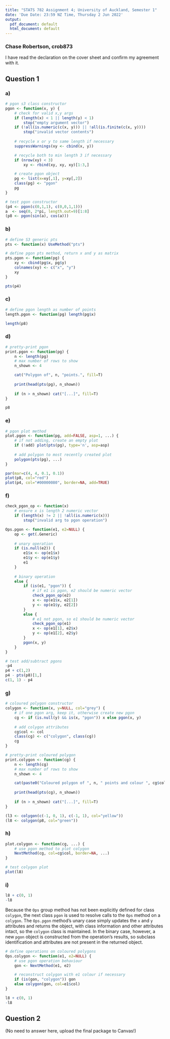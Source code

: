 ```yaml
---
title: "STATS 782 Assignment 4; University of Auckland, Semester 1"
date: 'Due Date: 23:59 NZ Time, Thursday 2 Jun 2022'
output:
  pdf_document: default
  html_document: default
---
```


### Chase Robertson, crob873

I have read the declaration on the cover sheet and confirm my agreement with it.

## Question 1

### a)

```r
# pgon s3 class constructor
pgon <- function(x, y) {
    # check for valid x,y args
    if (length(x) < 1 || length(y) < 1) 
        stop("empty argument vector")
    if (!all(is.numeric(c(x, y))) || !all(is.finite(c(x, y))))
        stop("invalid vector contents")
  
    # recycle x or y to same length if necessary
    suppressWarnings(xy <- cbind(x, y))

    # recycle both to min length 3 if necessary
    if (nrow(xy) < 3)
        xy <- rbind(xy, xy, xy)[1:3,]

    # create pgon object
    pg <- list(x=xy[,1], y=xy[,2])
    class(pg) <- "pgon"
    pg
}

# test pgon constructor
(p4 <- pgon(c(0,1,1), c(0,0,1,1)))
a  <- seq(0, 2*pi, length.out=9)[1:8]
(p8 <- pgon(sin(a), cos(a)))
```

### b)

```r
# define S3 generic pts
pts <- function(x) UseMethod("pts")

# define pgon pts method, return x and y as matrix
pts.pgon <- function(pg) {
    xy <- cbind(pg$x, pg$y)
    colnames(xy) <- c("x", "y")
    xy
}

pts(p4)
```

### c)

```r
# define pgon length as number of points
length.pgon <- function(pg) length(pg$x)

length(p8)
```

### d)

```r
# pretty-print pgon
print.pgon <- function(pg) {
    n <- length(pg)
    # max number of rows to show
    n_shown <- 4

    cat("Polygon of", n, "points.", fill=T)
    
    print(head(pts(pg), n_shown))
    
    if (n > n_shown) cat("[...]", fill=T)
}

p8
```

### e)

```r
# pgon plot method
plot.pgon <- function(pg, add=FALSE, asp=1, ...) {
    # if not adding, create an empty plot
    if (!add) plot(pts(pg), type='n', asp=asp)
    
    # add polygon to most recently created plot
    polygon(pts(pg), ...)
}

par(mar=c(4, 4, 0.1, 0.1))
plot(p8, col="red")
plot(p4, col="#00000080", border=NA, add=TRUE)
```

### f)

```r
check_pgon_op <- function(x)
    # ensure x is length 2 numeric vector
    if (length(x) != 2 || !all(is.numeric(x))) 
        stop("invalid arg to pgon operation")

Ops.pgon <- function(e1, e2=NULL) {
    op <- get(.Generic)
    
    # unary operation
    if (is.null(e2)) {
        e1$x <- op(e1$x)
        e1$y <- op(e1$y)
        e1
    } 
    
    # binary operation
    else {
        if (is(e1, "pgon")) {
            # if e1 is pgon, e2 should be numeric vector
            check_pgon_op(e2)
            x <- op(e1$x, e2[1])
            y <- op(e1$y, e2[2])
        }
        else {
            # e1 not pgon, so e1 should be numeric vector
            check_pgon_op(e1)
            x <- op(e1[1], e2$x)
            y <- op(e1[2], e2$y)
        }
        pgon(x, y)
    }
}

# test add/subtract pgons
-p4
p4 + c(1,2)
p4 - pts(p8)[1,]
c(1, 1) - p4
```

### g)

```r
# coloured polygon constructor
colygon <- function(x, y=NULL, col="grey") {
    # if one pgon arg, keep it, otherwise create new pgon
    cg <- if (is.null(y) && is(x, "pgon")) x else pgon(x, y)
  
    # add colygon attributes
    cg$col <- col
    class(cg) <- c("colygon", class(cg))
    cg
}

# pretty-print coloured polygon
print.colygon <- function(cg) {
    n <- length(cg)
    # max number of rows to show
    n_shown <- 4

    cat(paste0("Coloured polygon of ", n, " points and colour ", cg$col, "."), fill=T)
    
    print(head(pts(cg), n_shown))
    
    if (n > n_shown) cat("[...]", fill=T)
}

(l3 <- colygon(c(-1, 0, 1), c(-1, 1), col="yellow"))
(l8 <- colygon(p8, col="green"))
```

### h)

```r
plot.colygon <- function(cg, ...) {
    # use pgon method to plot colygon
    NextMethod(cg, col=cg$col, border=NA, ...)
}

# test colygon plot
plot(l8)
```

### i)

```r
l8 + c(0, 1)
-l8
```

Because the `Ops` group method has not been explicitly defined for class `colygon`, the next class `pgon` is used to resolve calls to the `Ops` method on a `colygon`. The `Ops.pgon` method's unary case simply updates the `x` and `y` attributes and returns the object, with class information and other attributes intact, so the `colygon` class is maintained. In the binary case, however, a new `pgon` object is constructed from the operation's results, so subclass identification and attributes are not present in the returned object.

```r
# define operations on coloured polygons
Ops.colygon <- function(e1, e2=NULL) {
    # use pgon operation behaviour
    gon <- NextMethod(e1, e2)

    # reconstruct colygon with e1 colour if necessary
    if (is(gon, "colygon")) gon
    else colygon(gon, col=e1$col)
}

l8 + c(0, 1)
-l8
```


## Question 2

(No need to answer here, upload the final package to Canvas!)


